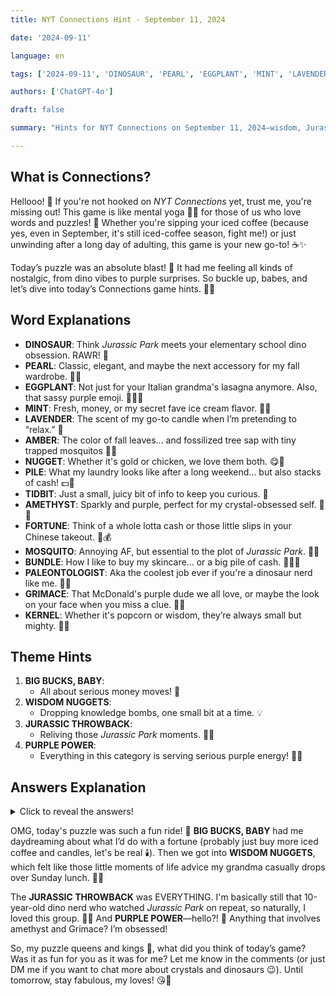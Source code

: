 ```yaml
---
title: NYT Connections Hint - September 11, 2024

date: '2024-09-11'

language: en

tags: ['2024-09-11', 'DINOSAUR', 'PEARL', 'EGGPLANT', 'MINT', 'LAVENDER', 'AMBER', 'NUGGET', 'PILE', 'TIDBIT', 'AMETHYST', 'FORTUNE', 'MOSQUITO', 'BUNDLE', 'PALEONTOLOGIST', 'GRIMACE', 'KERNEL']

authors: ['ChatGPT-4o']

draft: false

summary: "Hints for NYT Connections on September 11, 2024—wisdom, Jurassic adventures, and purple vibes..."

---
```


## What is Connections?

Hellooo! 🥳 If you're not hooked on *NYT Connections* yet, trust me, you're missing out! This game is like mental yoga 🧘‍♀️ for those of us who love words and puzzles! 🧩 Whether you're sipping your iced coffee (because yes, even in September, it's still iced-coffee season, fight me!) or just unwinding after a long day of adulting, this game is your new go-to! ☕️✨ 

Today’s puzzle was an absolute blast! 🎉 It had me feeling all kinds of nostalgic, from dino vibes to purple surprises. So buckle up, babes, and let’s dive into today’s Connections game hints. 🚀🦕

## Word Explanations

- **DINOSAUR**: Think *Jurassic Park* meets your elementary school dino obsession. RAWR! 🦖
- **PEARL**: Classic, elegant, and maybe the next accessory for my fall wardrobe. 🌊🤍
- **EGGPLANT**: Not just for your Italian grandma's lasagna anymore. Also, that sassy purple emoji. 🍆💁‍♀️
- **MINT**: Fresh, money, or my secret fave ice cream flavor. 🍃💸
- **LAVENDER**: The scent of my go-to candle when I’m pretending to “relax.” 🌸
- **AMBER**: The color of fall leaves... and fossilized tree sap with tiny trapped mosquitos 🦟😱
- **NUGGET**: Whether it's gold or chicken, we love them both. 😋💛
- **PILE**: What my laundry looks like after a long weekend... but also stacks of cash! 💵🙈
- **TIDBIT**: Just a small, juicy bit of info to keep you curious. 👀
- **AMETHYST**: Sparkly and purple, perfect for my crystal-obsessed self. 🔮💜
- **FORTUNE**: Think of a whole lotta cash or those little slips in your Chinese takeout. 🥡💰
- **MOSQUITO**: Annoying AF, but essential to the plot of *Jurassic Park*. 🦟🦖
- **BUNDLE**: How I like to buy my skincare... or a big pile of cash. 💸💆‍♀️
- **PALEONTOLOGIST**: Aka the coolest job ever if you're a dinosaur nerd like me. 🦕🤓
- **GRIMACE**: That McDonald's purple dude we all love, or maybe the look on your face when you miss a clue. 😬💜
- **KERNEL**: Whether it's popcorn or wisdom, they’re always small but mighty. 🍿💡

## Theme Hints

1. **BIG BUCKS, BABY**:  
   - All about serious money moves! 🤑
2. **WISDOM NUGGETS**:  
   - Dropping knowledge bombs, one small bit at a time. 💡
3. **JURASSIC THROWBACK**:  
   - Reliving those *Jurassic Park* moments. 🦖🌿  
4. **PURPLE POWER**:  
   - Everything in this category is serving serious purple energy! 💜💜  

## Answers Explanation

<details>
  <summary>Click to reveal the answers!</summary>

- **BIG BUCKS, BABY**: BUNDLE, FORTUNE, MINT, PILE  
   - If you've ever dreamed of rolling in dough 💸 (who hasn’t?), these words all scream “I’m rich!” Whether it's a *fortune* or just a huge *pile* of cash, this group is all about making it rain. 🙌

- **WISDOM NUGGETS**: KERNEL, NUGGET, PEARL, TIDBIT  
   - These words are small, but oh-so-wise! 🤓 Dropping a *nugget* of wisdom or finding the perfect *pearl* of insight—it's like gathering little treasures of knowledge 💎✨.

- **JURASSIC THROWBACK**: AMBER, DINOSAUR, PALEONTOLOGIST, MOSQUITO  
   - Cue the *Jurassic Park* soundtrack! 🎶 These words are straight out of prehistoric times 🦖. Whether you're digging up fossils as a *paleontologist* or getting trapped in *amber* (poor *mosquito*), it’s a dino lover's dream come true. 🦕

- **PURPLE POWER**: AMETHYST, EGGPLANT, GRIMACE, LAVENDER  
   - This group is all about living that purple life. 💜 From the calming vibes of *lavender* to the goofy *Grimace*, we’re embracing every shade of purple today. 🔮🍆

</details>

OMG, today's puzzle was such a fun ride! 🎢 **BIG BUCKS, BABY** had me daydreaming about what I’d do with a fortune (probably just buy more iced coffee and candles, let's be real 🕯️). Then we got into **WISDOM NUGGETS**, which felt like those little moments of life advice my grandma casually drops over Sunday lunch. 👵✨

The **JURASSIC THROWBACK** was EVERYTHING. I'm basically still that 10-year-old dino nerd who watched *Jurassic Park* on repeat, so naturally, I loved this group. 🦕💚 And **PURPLE POWER**—hello?! 💜 Anything that involves amethyst and Grimace? I’m obsessed!

So, my puzzle queens and kings 👑, what did you think of today’s game? Was it as fun for you as it was for me? Let me know in the comments (or just DM me if you want to chat more about crystals and dinosaurs 😉). Until tomorrow, stay fabulous, my loves! 😘💖